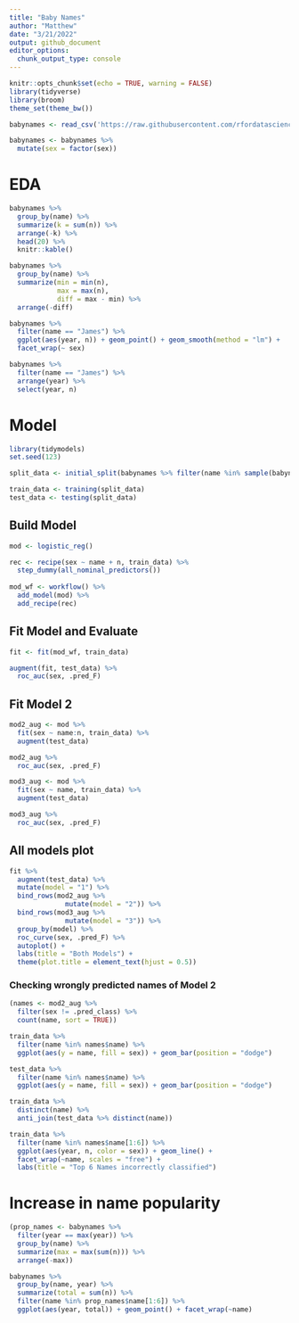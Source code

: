 ```yaml
---
title: "Baby Names"
author: "Matthew"
date: "3/21/2022"
output: github_document
editor_options: 
  chunk_output_type: console
---
```


```r
knitr::opts_chunk$set(echo = TRUE, warning = FALSE)
library(tidyverse)
library(broom)
theme_set(theme_bw())
```


```r
babynames <- read_csv('https://raw.githubusercontent.com/rfordatascience/tidytuesday/master/data/2022/2022-03-22/babynames.csv')

babynames <- babynames %>%
  mutate(sex = factor(sex))
```


# EDA
```r
babynames %>%
  group_by(name) %>%
  summarize(k = sum(n)) %>%
  arrange(-k) %>%
  head(20) %>%
  knitr::kable()
```


```r
babynames %>%
  group_by(name) %>%
  summarize(min = min(n),
            max = max(n),
            diff = max - min) %>%
  arrange(-diff)
```


```r
babynames %>%
  filter(name == "James") %>%
  ggplot(aes(year, n)) + geom_point() + geom_smooth(method = "lm") +
  facet_wrap(~ sex)

babynames %>%
  filter(name == "James") %>%
  arrange(year) %>%
  select(year, n)
```


# Model
```r
library(tidymodels)
set.seed(123)
```


```r
split_data <- initial_split(babynames %>% filter(name %in% sample(babynames$name, 100)), strata = sex)

train_data <- training(split_data)
test_data <- testing(split_data)
```


## Build Model
```r
mod <- logistic_reg()

rec <- recipe(sex ~ name + n, train_data) %>%
  step_dummy(all_nominal_predictors())
  
mod_wf <- workflow() %>%
  add_model(mod) %>%
  add_recipe(rec)
```


## Fit Model and Evaluate
```r
fit <- fit(mod_wf, train_data)

augment(fit, test_data) %>%
  roc_auc(sex, .pred_F)
```


## Fit Model 2
```r
mod2_aug <- mod %>%
  fit(sex ~ name:n, train_data) %>%
  augment(test_data)

mod2_aug %>%
  roc_auc(sex, .pred_F)
```



```r
mod3_aug <- mod %>%
  fit(sex ~ name, train_data) %>%
  augment(test_data)

mod3_aug %>%
  roc_auc(sex, .pred_F)
```


## All models plot
```r
fit %>%
  augment(test_data) %>%
  mutate(model = "1") %>%
  bind_rows(mod2_aug %>%
              mutate(model = "2")) %>%
  bind_rows(mod3_aug %>%
              mutate(model = "3")) %>%
  group_by(model) %>%
  roc_curve(sex, .pred_F) %>%
  autoplot() +
  labs(title = "Both Models") +
  theme(plot.title = element_text(hjust = 0.5))
```


### Checking wrongly predicted names of Model 2
```r
(names <- mod2_aug %>%
  filter(sex != .pred_class) %>%
  count(name, sort = TRUE))

train_data %>%
  filter(name %in% names$name) %>%
  ggplot(aes(y = name, fill = sex)) + geom_bar(position = "dodge")

test_data %>%
  filter(name %in% names$name) %>%
  ggplot(aes(y = name, fill = sex)) + geom_bar(position = "dodge")
```


```r
train_data %>%
  distinct(name) %>%
  anti_join(test_data %>% distinct(name))
```


```r
train_data %>%
  filter(name %in% names$name[1:6]) %>%
  ggplot(aes(year, n, color = sex)) + geom_line() +
  facet_wrap(~name, scales = "free") +
  labs(title = "Top 6 Names incorrectly classified")
```


# Increase in name popularity
```r
(prop_names <- babynames %>%
  filter(year == max(year)) %>%
  group_by(name) %>%
  summarize(max = max(sum(n))) %>%
  arrange(-max))

babynames %>%
  group_by(name, year) %>%
  summarize(total = sum(n)) %>%
  filter(name %in% prop_names$name[1:6]) %>%
  ggplot(aes(year, total)) + geom_point() + facet_wrap(~name)
```


